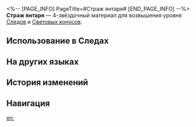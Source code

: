 <%-- [PAGE_INFO]
PageTitle=#Страж янтаря#
[END_PAGE_INFO] --%>
{{Предмет Инфобокс
|id          = 110143
|Изображение = Предмет Страж янтаря.png
|Тип         = Материал Следов
|Тип2        = Материал возвышения Светового конуса
|Инвентарь   = Материалы улучшения
|Редкость    = 4
|Эффект      = 
|Описание    = Уникальный щит, инкрустированный редчайшим янтарём, который добыли за пределами небес. Можно использовать для значительного повышения уровня Следов персонажей {{Цвет|Выделенный|Сохранения}}.
|Источник1   = [[Чашелист (багровый): Бутон Сохранения (undefined)]]
|Источник2   = [[Универсальная машина для синтеза: Синтез материалов]]
|Источник3   = [[Универсальная машина для синтеза: Обмен материалов]]
}}
{{Описание|Обладатель этого щита, по-видимому, окружён невидимой стеной щитов, невосприимчивой к огненным стрелам или горным когтям.<br />Древние легенды повествуют о войне, в которой герой племени с бронзовым щитом сражался бок о бок с воинами, вооружёнными огненными копьями, против левиафанов.<br />Этот щит - свидетель той войны.<br /><br />''«Не переходи черту».''}}
'''Страж янтаря''' — 4-звёздочный материал для возвышения уровня [[Следы|Следов]] и [[Световые конусы|Световых конусов]].

==Использование в Следах==
{{Использование в следах}}

==На других языках==
{{На других языках
|en   = Safeguard of Amber
|zhs  = 琥珀的坚守
|zht  = 琥珀的堅守
|ja   = 琥珀の堅守
|ko   = 앰버의 수호
|es   = Custodia de ámbar
|fr   = Protection d'ambre
|ru   = Страж янтаря
|th   = Safeguard of Amber
|vi   = Hổ Phách Kiên Cố
|de   = Schutz des Bernsteins
|id   = Safeguard of Amber
|pt   = Proteção de Âmbar
}}

==История изменений==
{{История изменений|3.5}}

==Навигация==
{{Материалы улучшения Навбокс}}

[[en:]]
